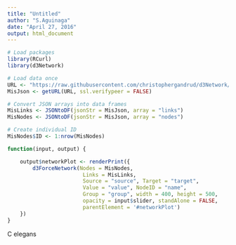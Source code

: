 ```yaml
---
title: "Untitled"
author: "S.Aguinaga"
date: "April 27, 2016"
output: html_document
---
```


```r
# Load packages
library(RCurl)
library(d3Network)

# Load data once
URL <- "https://raw.githubusercontent.com/christophergandrud/d3Network/master/JSONdata/miserables.json"
MisJson <- getURL(URL, ssl.verifypeer = FALSE)

# Convert JSON arrays into data frames
MisLinks <- JSONtoDF(jsonStr = MisJson, array = "links")
MisNodes <- JSONtoDF(jsonStr = MisJson, array = "nodes")

# Create individual ID
MisNodes$ID <- 1:nrow(MisNodes)

function(input, output) {

    output$networkPlot <- renderPrint({
        d3ForceNetwork(Nodes = MisNodes,
                        Links = MisLinks,
                        Source = "source", Target = "target",
                        Value = "value", NodeID = "name",
                        Group = "group", width = 400, height = 500,
                        opacity = input$slider, standAlone = FALSE,
                        parentElement = '#networkPlot')
    })
}
```

C elegans